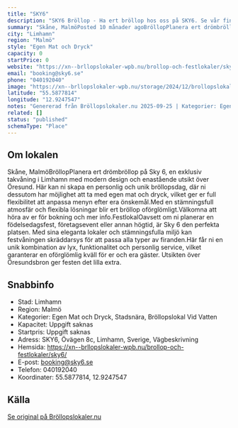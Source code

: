 ```yaml
---
title: "SKY6"
description: "SKY6 Bröllop - Ha ert bröllop hos oss på SKY6. Se vår fina Bröllopslokal. Skicka gärna en förfrågan så hjälper vi Er!"
summary: "Skåne, MalmöPosted 10 månader agoBröllopPlanera ert drömbröllop på Sky 6, en exklusiv takvåning i Limhamn med modern design och enastående utsikt över Öresund. Här kan ni skapa en personlig och unik…"
city: "Limhamn"
region: "Malmö"
style: "Egen Mat och Dryck"
capacity: 0
startPrice: 0
website: "https://xn--brllopslokaler-wpb.nu/brollop-och-festlokaler/sky6/"
email: "booking@sky6.se"
phone: "040192040"
image: "https://xn--brllopslokaler-wpb.nu/storage/2024/12/brollopslokal-limhamn-malmo-brollop-skane.jpg"
latitude: "55.5877814"
longitude: "12.9247547"
notes: "Genererad från Bröllopslokaler.nu 2025-09-25 | Kategorier: Egen Mat och Dryck, Stadsnära, Bröllopslokal Vid Vatten"
related: []
status: "published"
schemaType: "Place"
---
```


## Om lokalen

Skåne, MalmöBröllopPlanera ert drömbröllop på Sky 6, en exklusiv takvåning i Limhamn med modern design och enastående utsikt över Öresund. Här kan ni skapa en personlig och unik bröllopsdag, där ni dessutom har möjlighet att ta med egen mat och dryck, vilket ger er full flexibilitet att anpassa menyn efter era önskemål.Med en stämningsfull atmosfär och flexibla lösningar blir ert bröllop oförglömligt.Välkomna att höra av er för bokning och mer info.FestlokalOavsett om ni planerar en födelsedagsfest, företagsevent eller annan högtid, är Sky 6 den perfekta platsen. Med sina eleganta lokaler och stämningsfulla miljö kan festvåningen skräddarsys för att passa alla typer av firanden.Här får ni en unik kombination av lyx, funktionalitet och personlig service, vilket garanterar en oförglömlig kväll för er och era gäster. Utsikten över Öresundsbron ger festen det lilla extra.

## Snabbinfo

- Stad: Limhamn
- Region: Malmö
- Kategorier: Egen Mat och Dryck, Stadsnära, Bröllopslokal Vid Vatten
- Kapacitet: Uppgift saknas
- Startpris: Uppgift saknas
- Adress: SKY6, Övägen 8c, Limhamn, Sverige, Vägbeskrivning
- Hemsida: https://xn--brllopslokaler-wpb.nu/brollop-och-festlokaler/sky6/
- E-post: booking@sky6.se
- Telefon: 040192040
- Koordinater: 55.5877814, 12.9247547

## Källa

[Se original på Bröllopslokaler.nu](https://xn--brllopslokaler-wpb.nu/brollop-och-festlokaler/sky6/)
